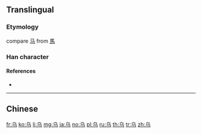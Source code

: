 {{also|鸟|烏}}
==Translingual==

===Etymology===
{{Han simp|烏}} compare [[马]] from [[馬]]

===Han character===
{{Han char|rn=4|rad=丿|as=03|sn=4|four=27127|canj=PVSM}}

====References====
* {{Han ref|kx=0082.051|hdz=10034.100|uh=4E4C|ud=20044}}

----

==Chinese==
{{zh-see|烏}}

[[fr:乌]]
[[ko:乌]]
[[li:乌]]
[[mg:乌]]
[[ja:乌]]
[[no:乌]]
[[pl:乌]]
[[ru:乌]]
[[th:乌]]
[[tr:乌]]
[[zh:乌]]